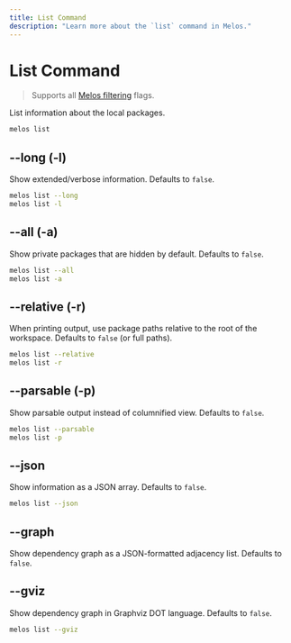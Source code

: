 ```yaml
---
title: List Command
description: "Learn more about the `list` command in Melos."
---
```


# List Command

> Supports all [Melos filtering](/filters) flags.

List information about the local packages.

```bash
melos list
```

## --long (-l)

Show extended/verbose information. Defaults to `false`.

```bash
melos list --long
melos list -l
```

## --all (-a)

Show private packages that are hidden by default. Defaults to `false`.

```bash
melos list --all
melos list -a
```

## --relative (-r)

When printing output, use package paths relative to the root of the workspace. Defaults to `false` (or full paths).

```bash
melos list --relative
melos list -r
```

## --parsable (-p)

Show parsable output instead of columnified view. Defaults to `false`.

```bash
melos list --parsable
melos list -p
```

## --json

Show information as a JSON array. Defaults to `false`.

```bash
melos list --json
```

## --graph

Show dependency graph as a JSON-formatted adjacency list. Defaults to `false`.

## --gviz

Show dependency graph in Graphviz DOT language. Defaults to `false`.

```bash
melos list --gviz
```

